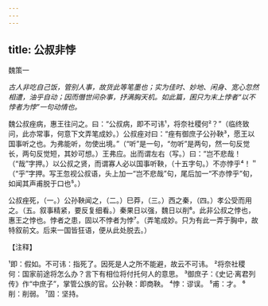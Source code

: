 ```yaml
---
---
---
```

title: 公叔非悖
---



魏策一

*古人非吃自己饭，管别人事，故货此等笔墨也；实为佳时、妙地、闲身、宽心忽然相遭，油乎自动；因而僭世间杂事，抒满胸天机。如此篇，囷只为末上悖者“以不悖者为悖”一句动情也。*

魏公叔痤病，惠王往问之。曰：“公叔病，即不可讳¹，将奈社稷何²？”（临终致问，此亦常事，何意下文弄笔成妙。）公叔痤对曰：“痤有御庶子公孙鞅³，愿王以国事听之也。为弗能听，勿使出境。”（“听”是一句，“勿听”是两句，然一句反觉长，两句反觉短，其妙可想。）王弗应。出而谓左右（写。）曰：“岂不悲哉！（“哉”字押。）以公叔之贤，而谓寡人必以国事听鞅，（十五字句。）不亦悖乎⁴！＂（“乎”字押。写王忽视公叔语，头上加一“岂不悲哉”句，尾后加一“不亦悖乎”旬，如闻其声甫脱于口也⁵。）

公叔痤死，（一。）公孙鞅闻之，（二。）巳莽，（三。）西之秦，（四。）孝公受而用之。（五。叙事精紧，要反复细看。）秦果日以强，魏日以削⁶。此非公叔之悖也，惠王之悖也。悖者之患，固以不悖者为悖⁷。（弄笔成妙。只为有此一弄于胸中，故特叙前文。后来一国皆狂语，便从此处脱去。）

【注释】

¹即：假如。不可讳：指死了。因死是人之所不能避，故云不可讳。
²将奈社稷何：国家前途将怎么办？言下有相位将付托何人的意思。
³御庶子：《史记·离君列传》作“中庶子”，掌管公族的官。公孙鞅：即商鞅。
⁴悖：谬误。
⁵甫：才。
⁶削：削弱。
⁷固：坚持。
